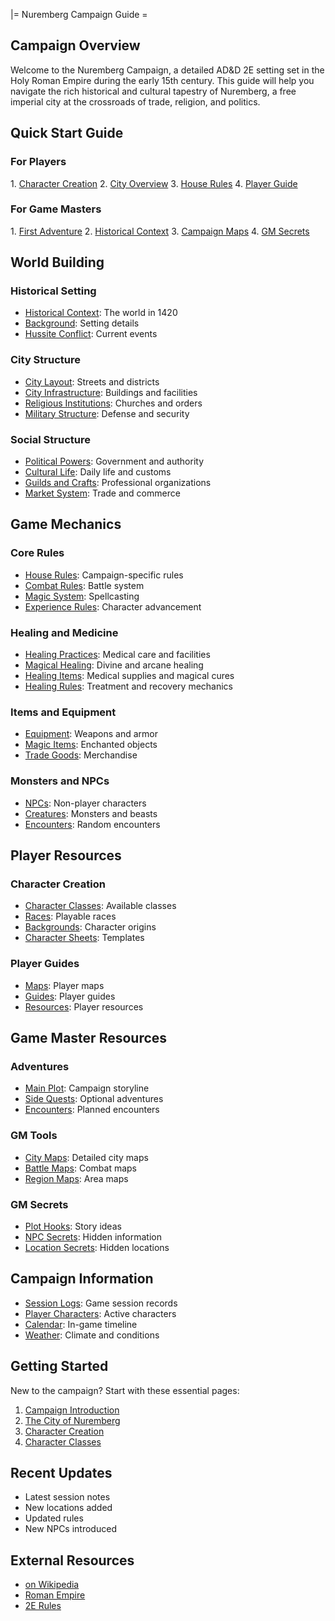 |= Nuremberg Campaign Guide =

== Campaign Overview ==
Welcome to the Nuremberg Campaign, a detailed AD&D 2E setting set in the Holy Roman Empire during the early 15th century. This guide will help you navigate the rich historical and cultural tapestry of Nuremberg, a free imperial city at the crossroads of trade, religion, and politics.

== Quick Start Guide ==
=== For Players ===
1. [[player_resources/characters/character_creation|Character Creation]]
2. [[world/locations/city_of_nuremberg|City Overview]]
3. [[mechanics/rules/house_rules|House Rules]]
4. [[player_resources/handouts/player_guide|Player Guide]]

=== For Game Masters ===
1. [[game_master_resources/quests/first_adventure|First Adventure]]
2. [[world/history/historical_context|Historical Context]]
3. [[game_master_resources/maps|Campaign Maps]]
4. [[game_master_resources/secrets|GM Secrets]]

== World Building ==
=== Historical Setting ===
* [[world/history/historical_context|Historical Context]]: The world in 1420
* [[world/history/background|Background]]: Setting details
* [[world/history/hussite_conflict|Hussite Conflict]]: Current events

=== City Structure ===
* [[world/locations/city_layout|City Layout]]: Streets and districts
* [[world/locations/city_infrastructure|City Infrastructure]]: Buildings and facilities
* [[world/locations/religious_institutions|Religious Institutions]]: Churches and orders
* [[world/locations/military_structure|Military Structure]]: Defense and security

=== Social Structure ===
* [[world/factions/political_powers|Political Powers]]: Government and authority
* [[world/culture/cultural_life|Cultural Life]]: Daily life and customs
* [[world/locations/guilds_and_crafts|Guilds and Crafts]]: Professional organizations
* [[world/locations/market_system|Market System]]: Trade and commerce

== Game Mechanics ==
=== Core Rules ===
* [[mechanics/rules/house_rules|House Rules]]: Campaign-specific rules
* [[mechanics/rules/combat|Combat Rules]]: Battle system
* [[mechanics/rules/magic|Magic System]]: Spellcasting
* [[mechanics/rules/experience|Experience Rules]]: Character advancement

=== Healing and Medicine ===
* [[world/locations/healing_practices|Healing Practices]]: Medical care and facilities
* [[mechanics/magic/healing_magic|Magical Healing]]: Divine and arcane healing
* [[mechanics/items/healing_items|Healing Items]]: Medical supplies and magical cures
* [[mechanics/rules/healing_rules|Healing Rules]]: Treatment and recovery mechanics

=== Items and Equipment ===
* [[mechanics/items/equipment|Equipment]]: Weapons and armor
* [[mechanics/items/magic_items|Magic Items]]: Enchanted objects
* [[mechanics/items/trade_goods|Trade Goods]]: Merchandise

=== Monsters and NPCs ===
* [[mechanics/monsters/npcs|NPCs]]: Non-player characters
* [[mechanics/monsters/creatures|Creatures]]: Monsters and beasts
* [[mechanics/monsters/encounters|Encounters]]: Random encounters

== Player Resources ==
=== Character Creation ===
* [[player_resources/characters/character_classes|Character Classes]]: Available classes
* [[player_resources/characters/races|Races]]: Playable races
* [[player_resources/characters/backgrounds|Backgrounds]]: Character origins
* [[player_resources/characters/character_sheets|Character Sheets]]: Templates

=== Player Guides ===
* [[player_resources/handouts/maps|Maps]]: Player maps
* [[player_resources/handouts/guides|Guides]]: Player guides
* [[player_resources/handouts/resources|Resources]]: Player resources

== Game Master Resources ==
=== Adventures ===
* [[game_master_resources/quests/main_plot|Main Plot]]: Campaign storyline
* [[game_master_resources/quests/side_quests|Side Quests]]: Optional adventures
* [[game_master_resources/quests/encounters|Encounters]]: Planned encounters

=== GM Tools ===
* [[game_master_resources/maps/city_maps|City Maps]]: Detailed city maps
* [[game_master_resources/maps/battle_maps|Battle Maps]]: Combat maps
* [[game_master_resources/maps/region_maps|Region Maps]]: Area maps

=== GM Secrets ===
* [[game_master_resources/secrets/plot_hooks|Plot Hooks]]: Story ideas
* [[game_master_resources/secrets/npc_secrets|NPC Secrets]]: Hidden information
* [[game_master_resources/secrets/location_secrets|Location Secrets]]: Hidden locations

== Campaign Information ==
* [[campaign_information/session_logs|Session Logs]]: Game session records
* [[campaign_information/player_characters|Player Characters]]: Active characters
* [[campaign_information/calendar|Calendar]]: In-game timeline
* [[campaign_information/weather|Weather]]: Climate and conditions

== Getting Started ==
New to the campaign? Start with these essential pages:
# [[world/history/campaign_introduction|Campaign Introduction]]
# [[world/locations/city_of_nuremberg|The City of Nuremberg]]
# [[mechanics/rules/character_creation|Character Creation]]
# [[player_resources/characters/character_classes|Character Classes]]

== Recent Updates ==
* Latest session notes
* New locations added
* Updated rules
* New NPCs introduced

== External Resources ==
* [https://en.wikipedia.org/wiki/Nuremberg|Nuremberg on Wikipedia]
* [https://en.wikipedia.org/wiki/Holy_Roman_Empire|Holy Roman Empire]
* [https://en.wikipedia.org/wiki/AD%26D|AD&D 2E Rules] 